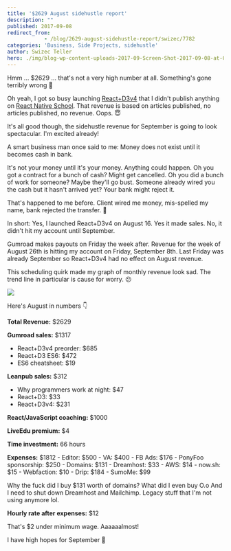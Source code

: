 ```yaml
---
title: '$2629 August sidehustle report'
description: ""
published: 2017-09-08
redirect_from: 
            - /blog/2629-august-sidehustle-report/swizec/7782
categories: 'Business, Side Projects, sidehustle'
author: Swizec Teller
hero: ./img/blog-wp-content-uploads-2017-09-Screen-Shot-2017-09-08-at-00.18.33.png
---
```

Hmm ... $2629 ... that's not a very high number at all. Something's gone terribly wrong 🤔



Oh yeah, I got so busy launching [React+D3v4](https://swizec.com/reactd3js) that I didn't publish anything on [React Native School](http://reactnative.school). That revenue is based on articles published, no articles published, no revenue. Oops. 😇



It's all good though, the sidehustle revenue for September is going to look spectacular. I'm excited already!



A smart business man once said to me: Money does not exist until it becomes cash in bank.



It's not your money until it's your money. Anything could happen. Oh you got a contract for a bunch of cash? Might get cancelled. Oh you did a bunch of work for someone? Maybe they'll go bust. Someone already wired you the cash but it hasn't arrived yet? Your bank might reject it.



That's happened to me before. Client wired me money, mis-spelled my name, bank rejected the transfer. 💩



In short: Yes, I launched React+D3v4 on August 16. Yes it made sales. No, it didn't hit my account until September.



Gumroad makes payouts on Friday the week after. Revenue for the week of August 26th is hitting my account on Friday, September 8th. Last Friday was already September so React+D3v4 had no effect on August revenue.



This scheduling quirk made my graph of monthly revenue look sad. The trend line in particular is cause for worry. 😕



![](./img/blog-wp-content-uploads-2017-09-Screen-Shot-2017-09-08-at-00.18.33.png)



Here's August in numbers 👇



**Total Revenue:** $2629



**Gumroad sales:** $1317



- React+D3v4 preorder: $685
- React+D3 ES6: $472
- ES6 cheatsheet: $19



**Leanpub sales:** $312



- Why programmers work at night: $47
- React+D3: $33
- React+D3v4: $231



**React/JavaScript coaching:** $1000



**LiveEdu premium:** $4



**Time investment:** 66 hours



**Expenses:** $1812 - Editor: $500 - VA: $400 - FB Ads: $176 - PonyFoo sponsorship: $250 - Domains: $131 - Dreamhost: $33 - AWS: $14 - now.sh: $15 - Webfaction: $10 - Drip: $184 - SumoMe: $99



Why the fuck did I buy $131 worth of domains? What did I even buy O.o And I need to shut down Dreamhost and Mailchimp. Legacy stuff that I'm not using anymore lol.



**Hourly rate after expenses:** $12



That's $2 under minimum wage. Aaaaaalmost!



I have high hopes for September 🤞
